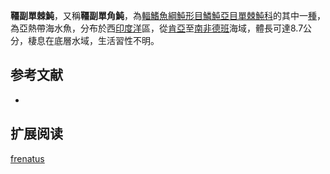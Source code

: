 {{Speciesbox
| name = 韁副單棘魨
| image = 
| status = NE
| status_system = IUCN3.1
| genus = Paramonacanthus
| species = frenatus
| authority = [[Peters|Peters]], 1855
| synonyms = *''Monacanthus frenatus ,Peters, 1855 ''
*''Monacanthus bertolonii,Bianconi, 1855''
*''Paramonacanthus barnardi,Fraser-Brunner, 1941''
}}

'''韁副單棘魨'''，又稱'''韁副單角魨'''，為[[輻鰭魚綱|輻鰭魚綱]][[魨形目|魨形目]][[鱗魨亞目|鱗魨亞目]][[單棘魨科|單棘魨科]]的其中一[[種|種]]，為亞熱帶海水魚，分布於西[[印度洋|印度洋]]區，從[[肯亞|肯亞]]至[[南非|南非]][[德班|德班]]海域，體長可達8.7公分，棲息在底層水域，生活習性不明。
==参考文献==
*{{FishBase_species|genus=Paramonacanthus|species=frenatus|year=2014|month=3}}

== 扩展阅读 ==
{{refbegin}}
{{wikispecies-inline|Paramonacanthus frenatus|韁副單棘魨}}
{{refend}}
{{Taxonbar|from=Q2739930}}

[[Category:副單棘魨屬|frenatus]]


{{魚類小作品}}